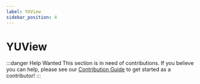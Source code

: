 ```yaml
---
label: YUView
sidebar_position: 4
---
```


# YUView

:::danger Help Wanted
This section is in need of contributions. If you believe you can help, please see our [Contribution Guide](../contribution-guide.mdx) to get started as a contributor!
:::